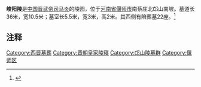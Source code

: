 {{文物保护单位
| 级别 = 全国
| 名称 = [[邙山陵墓群|邙山陵墓群]]<br />峻阳陵
| 图片 = 
| 编号 = 5-171
| 分类 = 古墓葬
| 时代 = [[西晋|西晋]]
| 所在 = [[河南省|河南省]] [[洛阳市|洛阳市]] [[孟津县|孟津县]]
| 登录 = 2001年
| Cat = 河南全国重点文物保护单位
}}
'''峻阳陵'''是[[中国|中国]][[晋武帝|晋武帝司马炎]]的陵园，位于[[河南省|河南省]][[偃师市|偃师市]]南蔡庄北邙山南坡。墓道长36米，宽10.5米；墓室长5.5米，宽3米，高2米。其西侧有陪葬墓22座。<ref>{{cite web|author=考古|title=西晋帝陵勘察记|url=http://www.cnki.net/KCMS/detail/detail.aspx?QueryID=4&CurRec=1&recid=&filename=KAGU198412006&dbname=CJFD7984&dbcode=CJFQ&pr=&urlid=&yx=&v=MjM3NTQzaFY3ek1MaXpNZTdLeEZ0WE5yWTlGWW9SOGVYMUx1eFlTN0RoMVQzcVRyV00xRnJDVVJMNmZiK1puRnk=|accessdate=1984年12期}}{{dead link|date=2017年12月 |bot=InternetArchiveBot |fix-attempted=yes }}</ref>

==注释==

{{Reflist|25em}}

[[Category:西晋墓葬|Category:西晋墓葬]]
[[Category:晋朝皇家陵寝|Category:晋朝皇家陵寝]]
[[Category:邙山陵墓群|Category:邙山陵墓群]]
[[Category:偃师区|Category:偃师区]]
